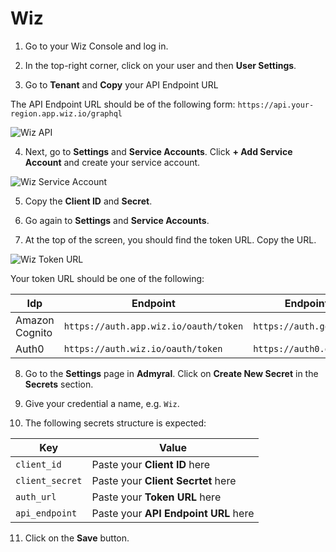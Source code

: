 # Wiz

1. Go to your Wiz Console and log in.

2. In the top-right corner, click on your user and then **User Settings**.

3. Go to **Tenant** and **Copy** your API Endpoint URL

The API Endpoint URL should be of the following form: `https://api.your-region.app.wiz.io/graphql`

![Wiz API](/wiz_api.png)

4. Next, go to **Settings** and **Service Accounts**. Click **+ Add Service Account** and create your service account.

![Wiz Service Account](/wiz_create_service_account.png)

5. Copy the **Client ID** and **Secret**.

6. Go again to **Settings** and **Service Accounts**.

7. At the top of the screen, you should find the token URL. Copy the URL.

![Wiz Token URL](/wiz_token_url.png)

Your token URL should be one of the following:

| Idp            | Endpoint                              | Endpoint for gov tenants               |
| -------------- | ------------------------------------- | -------------------------------------- |
| Amazon Cognito | `https://auth.app.wiz.io/oauth/token` | `https://auth.gov.wiz.io/oauth/token`  |
| Auth0          | `https://auth.wiz.io/oauth/token`     | `https://auth0.gov.wiz.io/oauth/token` |

8. Go to the **Settings** page in **Admyral**. Click on **Create New Secret** in the **Secrets** section.

9. Give your credential a name, e.g. `Wiz`.

10. The following secrets structure is expected:

| Key             | Value                                |
| --------------- | ------------------------------------ |
| `client_id`     | Paste your **Client ID** here        |
| `client_secret` | Paste your **Client Secrtet** here   |
| `auth_url`      | Paste your **Token URL** here        |
| `api_endpoint`  | Paste your **API Endpoint URL** here |

11. Click on the **Save** button.
